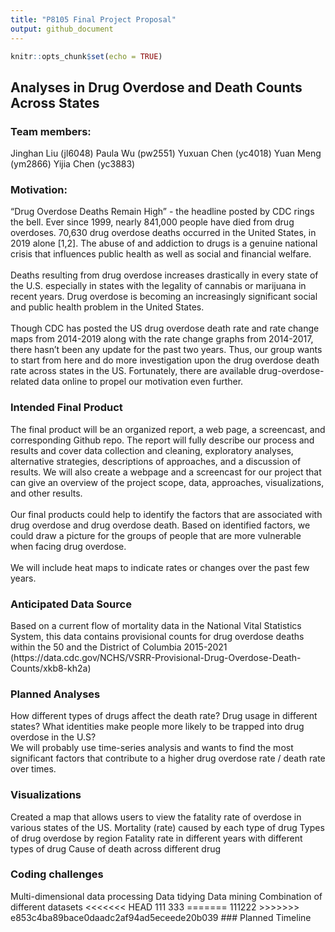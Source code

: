 ```yaml
---
title: "P8105 Final Project Proposal"
output: github_document
---
```


```r
knitr::opts_chunk$set(echo = TRUE)
```

## Analyses in Drug Overdose and Death Counts Across States
### Team members:
Jinghan Liu (jl6048) Paula Wu (pw2551) Yuxuan Chen (yc4018) Yuan Meng (ym2866) Yijia Chen (yc3883)

### Motivation:
“Drug Overdose Deaths Remain High” - the headline posted by CDC rings the bell. Ever since 1999, nearly 841,000 people have died from drug overdoses. 70,630 drug overdose deaths occurred in the United States, in 2019 alone [1,2]. The abuse of and addiction to drugs is a genuine national crisis that influences public health as well as social and financial welfare. <br><br>
Deaths resulting from drug overdose increases drastically in every state of the U.S. especially in states with the legality of cannabis or marijuana in recent years. Drug overdose is becoming an increasingly significant social and public health problem in the United States. <br><br>
Though CDC has posted the US drug overdose death rate and rate change maps from 2014-2019 along with the rate change graphs from 2014-2017, there hasn’t been any update for the past two years. Thus, our group wants to start from here and do more investigation upon the drug overdose death rate across states in the US. Fortunately, there are available drug-overdose-related data online to propel our motivation even further. 

### Intended Final Product
The final product will be an organized report, a web page, a screencast, and corresponding Github repo. The report will fully describe our process and results and cover data collection and cleaning, exploratory analyses, alternative strategies, descriptions of approaches, and a discussion of results. We will also create a webpage and a screencast for our project that can give an overview of the project scope, data, approaches, visualizations, and other results.<br><br>
Our final products could help to identify the factors that are associated with drug overdose and drug overdose death. Based on identified factors, we could draw a picture for the groups of people that are more vulnerable when facing drug overdose. <br><br>
We will include heat maps to indicate rates or changes over the past few years. 

### Anticipated Data Source
Based on a current flow of mortality data in the National Vital Statistics System, this data contains provisional counts for drug overdose deaths within the 50 and the District of Columbia 2015-2021 (https://data.cdc.gov/NCHS/VSRR-Provisional-Drug-Overdose-Death-Counts/xkb8-kh2a)

### Planned Analyses
How different types of drugs affect the death rate? Drug usage in different states? What identities make people more likely to be trapped into drug overdose in the U.S? <br>
We will probably use time-series analysis and wants to find the most significant factors that contribute to a higher drug overdose rate / death rate over times. 

### Visualizations 
Created a map that allows users to view the fatality rate of overdose in various states of the US.
Mortality (rate) caused by each type of drug
Types of drug overdose by region 
Fatality rate in different years with different types of drug
Cause of death across different drug
 
### Coding challenges
Multi-dimensional data processing
Data tidying
Data mining
Combination of different datasets
<<<<<<< HEAD
111
333
=======
111222
>>>>>>> e853c4ba89bace0daadc2af94ad5eceede20b039
### Planned Timeline


